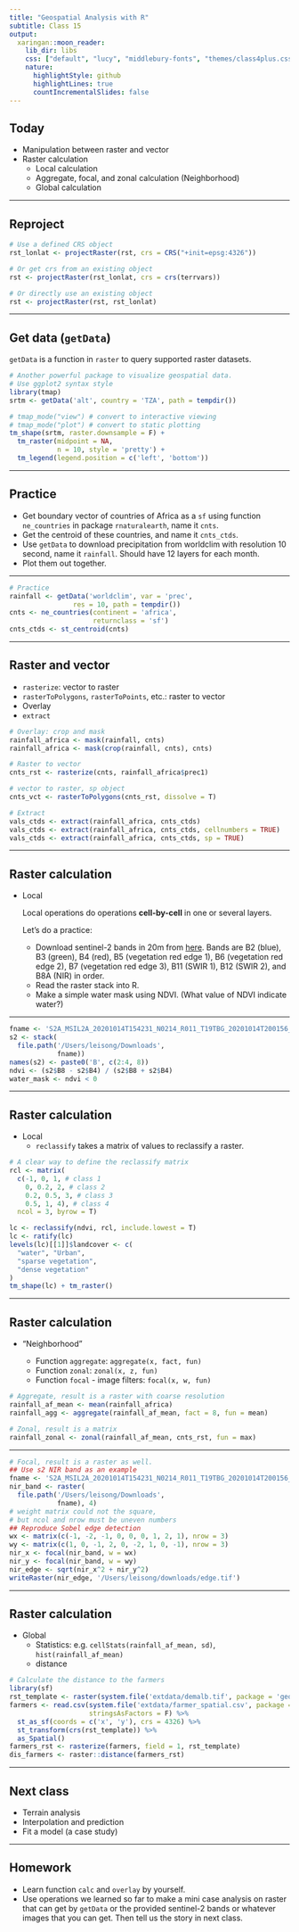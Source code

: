 ```yaml
---
title: "Geospatial Analysis with R"
subtitle: Class 15
output:
  xaringan::moon_reader:
    lib_dir: libs
    css: ["default", "lucy", "middlebury-fonts", "themes/class4plus.css"]
    nature:
      highlightStyle: github
      highlightLines: true
      countIncrementalSlides: false
---
```


## Today

- Manipulation between raster and vector
- Raster calculation
  - Local calculation
  - Aggregate, focal, and zonal calculation (Neighborhood)
  - Global calculation

---

## Reproject

```r
# Use a defined CRS object
rst_lonlat <- projectRaster(rst, crs = CRS("+init=epsg:4326"))

# Or get crs from an existing object
rst <- projectRaster(rst_lonlat, crs = crs(terrvars))

# Or directly use an existing object
rst <- projectRaster(rst, rst_lonlat)
```

---

## Get data (`getData`)

`getData` is a function in `raster` to query supported raster datasets.

```r
# Another powerful package to visualize geospatial data.
# Use ggplot2 syntax style
library(tmap)
srtm <- getData('alt', country = 'TZA', path = tempdir())

# tmap_mode("view") # convert to interactive viewing
# tmap_mode("plot") # convert to static plotting
tm_shape(srtm, raster.downsample = F) + 
  tm_raster(midpoint = NA, 
            n = 10, style = 'pretty') +
  tm_legend(legend.position = c('left', 'bottom'))
```

---

## Practice

- Get boundary vector of countries of Africa as a `sf` using function `ne_countries` in package `rnaturalearth`, name it `cnts`.
- Get the centroid of these countries, and name it `cnts_ctds`.
- Use `getData` to download precipitation from worldclim with resolution 10 second, name it `rainfall`. Should have 12 layers for each month.
- Plot them out together.

---

```r
# Practice
rainfall <- getData('worldclim', var = 'prec', 
                res = 10, path = tempdir())
cnts <- ne_countries(continent = 'africa', 
                     returnclass = 'sf')
cnts_ctds <- st_centroid(cnts)
```

---

## Raster and vector

- `rasterize`: vector to raster
- `rasterToPolygons`, `rasterToPoints`, etc.: raster to vector
- Overlay
- `extract`

```r
# Overlay: crop and mask
rainfall_africa <- mask(rainfall, cnts)
rainfall_africa <- mask(crop(rainfall, cnts), cnts)

# Raster to vector
cnts_rst <- rasterize(cnts, rainfall_africa$prec1)

# vector to raster, sp object
cnts_vct <- rasterToPolygons(cnts_rst, dissolve = T)

# Extract
vals_ctds <- extract(rainfall_africa, cnts_ctds)
vals_ctds <- extract(rainfall_africa, cnts_ctds, cellnumbers = TRUE)
vals_ctds <- extract(rainfall_africa, cnts_ctds, sp = TRUE)
```

---

## Raster calculation

- Local

  Local operations do operations **cell-by-cell** in one or several layers.
  
  Let's do a practice:
  - Download sentinel-2 bands in 20m from [here](https://www.dropbox.com/s/1hy1yai1bn8hhsg/S2A_MSIL2A_20201014T154231_N0214_R011_T19TBG_20201014T200156_20m.tif?dl=0). Bands are B2 (blue), B3 (green), B4 (red), B5 (vegetation red edge 1), B6 (vegetation red edge 2), B7 (vegetation red edge 3), B11 (SWIR 1), B12 (SWIR 2), and B8A (NIR) in order.
  - Read the raster stack into R.
  - Make a simple water mask using NDVI. (What value of NDVI indicate water?)

---

```r
fname <- 'S2A_MSIL2A_20201014T154231_N0214_R011_T19TBG_20201014T200156_20m.tif'
s2 <- stack(
  file.path('/Users/leisong/Downloads', 
            fname))
names(s2) <- paste0('B', c(2:4, 8))
ndvi <- (s2$B8 - s2$B4) / (s2$B8 + s2$B4)
water_mask <- ndvi < 0
```

---

## Raster calculation

- Local
  - `reclassify` takes a matrix of values to reclassify a raster.
  
```r
# A clear way to define the reclassify matrix
rcl <- matrix(
  c(-1, 0, 1, # class 1
    0, 0.2, 2, # class 2
    0.2, 0.5, 3, # class 3
    0.5, 1, 4), # class 4
  ncol = 3, byrow = T)

lc <- reclassify(ndvi, rcl, include.lowest = T)
lc <- ratify(lc)
levels(lc)[[1]]$landcover <- c(
  "water", "Urban",
  "sparse vegetation",
  "dense vegetation"
)
tm_shape(lc) + tm_raster()
```

---

## Raster calculation

- "Neighborhood"
  
  - Function `aggregate`: `aggregate(x, fact, fun)`
  - Function `zonal`: `zonal(x, z, fun)`
  - Function `focal` - image filters: `focal(x, w, fun)`
  
```r
# Aggregate, result is a raster with coarse resolution
rainfall_af_mean <- mean(rainfall_africa)
rainfall_agg <- aggregate(rainfall_af_mean, fact = 8, fun = mean)

# Zonal, result is a matrix 
rainfall_zonal <- zonal(rainfall_af_mean, cnts_rst, fun = max)
```

---

```r
# Focal, result is a raster as well.
## Use s2 NIR band as an example
fname <- 'S2A_MSIL2A_20201014T154231_N0214_R011_T19TBG_20201014T200156_20m.tif'
nir_band <- raster(
  file.path('/Users/leisong/Downloads', 
            fname), 4)
# weight matrix could not the square, 
# but ncol and nrow must be uneven numbers
## Reproduce Sobel edge detection
wx <- matrix(c(-1, -2, -1, 0, 0, 0, 1, 2, 1), nrow = 3)
wy <- matrix(c(1, 0, -1, 2, 0, -2, 1, 0, -1), nrow = 3)
nir_x <- focal(nir_band, w = wx)
nir_y <- focal(nir_band, w = wy)
nir_edge <- sqrt(nir_x^2 + nir_y^2)
writeRaster(nir_edge, '/Users/leisong/downloads/edge.tif')
```

---

## Raster calculation

- Global
  - Statistics: e.g. `cellStats(rainfall_af_mean, sd)`, `hist(rainfall_af_mean)`
  - distance

```r
# Calculate the distance to the farmers
library(sf)
rst_template <- raster(system.file('extdata/demalb.tif', package = 'geospaar'))
farmers <- read.csv(system.file('extdata/farmer_spatial.csv', package = 'geospaar'),
                    stringsAsFactors = F) %>% 
  st_as_sf(coords = c('x', 'y'), crs = 4326) %>%
  st_transform(crs(rst_template)) %>% 
  as_Spatial()
farmers_rst <- rasterize(farmers, field = 1, rst_template)
dis_farmers <- raster::distance(farmers_rst)
```

---

## Next class

- Terrain analysis
- Interpolation and prediction
- Fit a model (a case study)

---

## Homework

- Learn function `calc` and `overlay` by yourself.
- Use operations we learned so far to make a mini case analysis on raster that can get by `getData` or the provided sentinel-2 bands or whatever images that you can get. Then tell us the story in next class.

